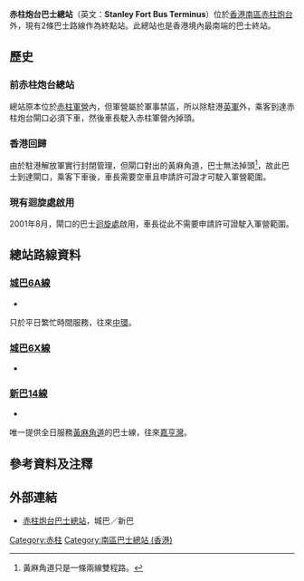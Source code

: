{{Infobox HK Bus terminus
| image= 
| name= 赤柱炮台巴士總站
| engname= Stanley Fort Bus Terminus
| district= [[南區_(香港)|南區]]
| area= [[聖士提反灣|聖士提反灣]]／[[赤柱炮台|赤柱炮台]]
| street= 赤柱[[黃麻角道|黃麻角道]]57號解放軍赤柱軍營外
| coordinates= {{Coord|22|12|18.9|N|114|12|51.3|E|display=inline,title}}
| opendate= 2001年8月（[[迴旋處|迴旋處]]）
| terminate= [[城巴|城巴]]<br>[[城巴6A線|6A]]、[[城巴6X線|6X]]（特別班次）<br>[[新巴|新巴]]<br>[[新巴14線|14]]
| via= 
| feeder= 
| nearbystreets= 黃麻角道
| nearbysights= 赤柱炮台
| notes= 迴旋處巴士總站<br>總站以南為軍事禁區範圍
| alternative= 
| bgcolor= blue
| fontcolor= white
|}}

'''赤柱炮台巴士總站'''（英文：'''Stanley Fort Bus Terminus'''）位於[[香港|香港]][[南區_(香港)|南區]][[赤柱炮台|赤柱炮台]]外，現有2條巴士路線作為終點站。此總站也是香港境內最南端的巴士終站。

==歷史== 
===前赤柱炮台總站===
總站原本位於[[赤柱軍營|赤柱軍營]]內，但軍營屬於軍事禁區，所以除駐港[[英軍|英軍]]外，乘客到達赤柱炮台閘口必須下車，然後車長駛入赤柱軍營內掉頭。

===香港回歸===
由於駐港解放軍實行封閉管理，但閘口對出的黃麻角道，巴士無法掉頭<ref>黃麻角道只是一條兩線雙程路。</ref>，故此巴士到達閘口，乘客下車後，車長需要空車且申請許可證才可駛入軍營範圍。

===現有迴旋處啟用===
2001年8月，閘口的巴士[[迴旋處|迴旋處]]啟用，車長從此不需要申請許可證駛入軍營範圍。

==總站路線資料==
===[[城巴6A線|城巴6A線]]===
*{{HK Bus Route HKIsland|6A|inline}}
只於平日繁忙時間服務，往來[[中環|中環]]。

===[[城巴6X線|城巴6X線]]===
*{{HK Bus Route HKIsland|6X|special}}

===[[新巴14線|新巴14線]]===
*{{HK Bus Route HKIsland|14|inline}}
唯一提供全日服務[[黃麻角道|黃麻角道]]的巴士線，往來[[嘉亨灣|嘉亨灣]]。

==參考資料及注釋==
{{reflist}}

==外部連結==
*[http://www.nwstbus.com.hk/routes/routesearch.aspx?searchtype=3&intLangID=2&inpchg=0&desdistrict=SD+&desarea=000105&destype=3&desid=002400 赤柱炮台巴士總站]{{Wayback|url=http://www.nwstbus.com.hk/routes/routesearch.aspx?searchtype=3&intLangID=2&inpchg=0&desdistrict=SD+&desarea=000105&destype=3&desid=002400 |date=20160304100327 }}，城巴／新巴

{{香港南區巴士總站列表}}

[[Category:赤柱|Category:赤柱]]
[[Category:南區巴士總站_(香港)|Category:南區巴士總站 (香港)]]